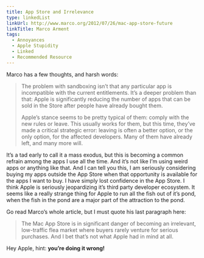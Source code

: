 ```yaml
---
title: App Store and Irrelevance
type: linkedList
linkUrl: http://www.marco.org/2012/07/26/mac-app-store-future
linkTitle: Marco Arment
tags:
  - Annoyances
  - Apple Stupidity
  - Linked
  - Recommended Resource
---
```


Marco has a few thoughts, and harsh words:

> The problem with sandboxing isn’t that any particular app is incompatible with the current entitlements. It’s a deeper problem than that: Apple is significantly reducing the number of apps that can be sold in the Store after people have already bought them.
>
> Apple’s stance seems to be pretty typical of them: comply with the new rules or leave. This usually works for them, but this time, they’ve made a critical strategic error: leaving is often a better option, or the only option, for the affected developers. Many of them have already left, and many more will.

It’s a tad early to call it a mass exodus, but this is becoming a common refrain among the apps I use all the time. And it’s not like I’m using weird apps or anything like that. And I can tell you this, I am seriously considering buying my apps outside the App Store when that opportunity is available for the apps I want to buy. I have simply lost confidence in the App Store. I think Apple is seriously jeopardizing it’s third party developer ecosystem. It seems like a really strange thing for Apple to run all the fish out of it’s pond, when the fish in the pond are a major part of the attraction to the pond.

Go read Marco’s whole article, but I must quote his last paragraph here:

> The Mac App Store is in significant danger of becoming an irrelevant, low-traffic flea market where buyers rarely venture for serious purchases. And I bet that’s not what Apple had in mind at all.

Hey Apple, hint: **you’re doing it wrong!**
